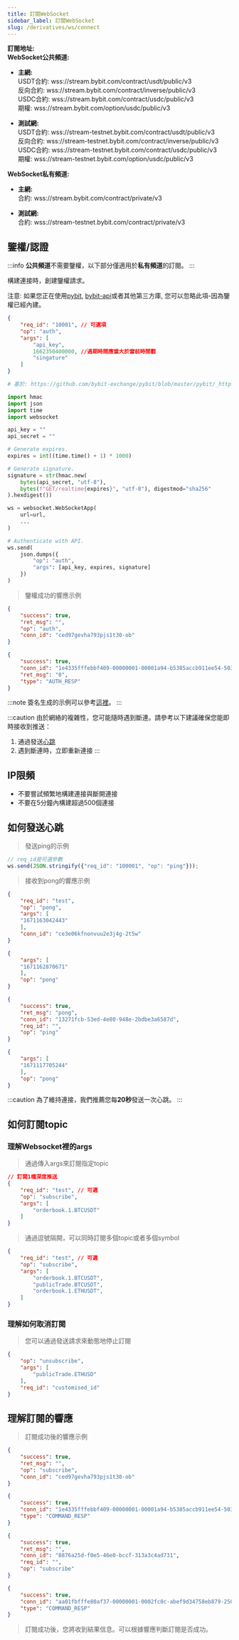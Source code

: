 ```yaml
---
title: 訂閱WebSocket
sidebar_label: 訂閱WebSocket
slug: /derivatives/ws/connect
---
```


**訂閱地址:**<br/>
**WebSocket公共頻道:**
- **主網:**<br/>
USDT合約: wss://stream.bybit.com/contract/usdt/public/v3<br/>
反向合約: wss://stream.bybit.com/contract/inverse/public/v3<br/>
USDC合約: wss://stream.bybit.com/contract/usdc/public/v3<br/>
期權: wss://stream.bybit.com/option/usdc/public/v3

- **測試網:**<br/>
USDT合約: wss://stream-testnet.bybit.com/contract/usdt/public/v3<br/>
反向合約: wss://stream-testnet.bybit.com/contract/inverse/public/v3<br/>
USDC合約: wss://stream-testnet.bybit.com/contract/usdc/public/v3<br/>
期權: wss://stream-testnet.bybit.com/option/usdc/public/v3

**WebSocket私有頻道:**
- **主網:**<br/>
合約: wss://stream.bybit.com/contract/private/v3

- **測試網:**<br/>
合約: wss://stream-testnet.bybit.com/contract/private/v3

## 鑒權/認證
:::info
**公共頻道**不需要鑒權，以下部分僅適用於**私有頻道**的訂閱。
:::

<p>構建連接時，創建鑒權請求。</p>
<p>注意: 如果您正在使用<a href="https://github.com/bybit-exchange/pybit">pybit</a>, <a href="https://www.npmjs.com/package/bybit-api">bybit-api</a>或者其他第三方庫, 您可以忽略此項-因為鑒權已經內建。</p>

```json
{
    "req_id": "10001", // 可選項
    "op": "auth",
    "args": [
        "api_key",
        1662350400000, //過期時間應當大於當前時間戳
        "singature"
    ]
}
```

```py
# 基於: https://github.com/bybit-exchange/pybit/blob/master/pybit/_http_manager.py

import hmac
import json
import time
import websocket

api_key = ""
api_secret = ""

# Generate expires.
expires = int((time.time() + 1) * 1000)

# Generate signature.
signature = str(hmac.new(
    bytes(api_secret, "utf-8"),
    bytes(f"GET/realtime{expires}", "utf-8"), digestmod="sha256"
).hexdigest())

ws = websocket.WebSocketApp(
    url=url,
    ...
)

# Authenticate with API.
ws.send(
    json.dumps({
        "op": "auth",
        "args": [api_key, expires, signature]
    })
)
```

> 鑒權成功的響應示例

<Tabs>
<TabItem value="contract" label="合約">

```json
{
    "success": true,
    "ret_msg": "",
    "op": "auth",
    "conn_id": "ced97gevha793pjs1t30-ob"
}
```

</TabItem>

<TabItem value="unified" label="統保">

```json
{
    "success": true,
    "conn_id": "1e4335fffebbf409-00000001-00001a94-b5385accb911ee54-5032c2b9",
    "ret_msg": "0",
    "type": "AUTH_RESP"
}
```

</TabItem>
</Tabs>

:::note
簽名生成的示例可以參考<a href="https://github.com/bybit-exchange/api-usage-examples">這裡</a>。
:::

:::caution
由於網絡的複雜性，您可能隨時遇到斷連。請參考以下建議確保您能即時接收到推送：
1. 通過發送[心跳](connect#如何發送心跳)
2. 遇到斷連時，立即重新連接
:::

## IP限頻
* 不要嘗試頻繁地構建連接與斷開連接
* 不要在5分鐘內構建超過500個連接

## 如何發送心跳

> 發送ping的示例

```javascript
// req_id是可選參數
ws.send(JSON.stringify({"req_id": "100001", "op": "ping"}));
```

> 接收到pong的響應示例

<Tabs>
<TabItem value="contract" label="私有(合約)">

```json
{
    "req_id": "test",
    "op": "pong",
    "args": [
    "1671163042443"
    ],
    "conn_id": "ce3e06kfnonvuu2e3j4g-2t5w"
}
```

</TabItem>

<TabItem value="unified" label="統保(私有)">

```json
{
    "args": [
    "1671162870671"
    ],
    "op": "pong"
}
```

</TabItem>
<TabItem value="public" label="公有(期貨)">

```json
{
    "success": true,
    "ret_msg": "pong",
    "conn_id": "13271fcb-53ed-4e80-948e-2bdbe3a6587d",
    "req_id": "",
    "op": "ping"
}
```

</TabItem>

<TabItem value="public-option" label="公有(期權)">

```json
{
    "args": [
    "1671117705244"
    ],
    "op": "pong"
}
```

</TabItem>
</Tabs>


:::caution
為了維持連接，我們推薦您每**20秒**發送一次心跳。
:::

## 如何訂閱topic
### 理解Websocket裡的args

> 通過傳入args來訂閱指定topic

```json
// 訂閱1檔深度推送
{
    "req_id": "test", // 可選
    "op": "subscribe",
    "args": [
        "orderbook.1.BTCUSDT"
    ]
}
```

> 通過逗號隔開，可以同時訂閱多個topic或者多個symbol

```json
{
    "req_id": "test", // 可選
    "op": "subscribe",
    "args": [
        "orderbook.1.BTCUSDT",
        "publicTrade.BTCUSDT",
        "orderbook.1.ETHUSDT",
    ]
}
```

### 理解如何取消訂閱

> 您可以通過發送請求來動態地停止訂閱

```json
{
    "op": "unsubscribe",
    "args": [
        "publicTrade.ETHUSD"
    ],
    "req_id": "customised_id"
}
```

## 理解訂閱的響應
> 訂閱成功後的響應示例

<Tabs>
<TabItem value="contract" label="私有(合約)">

```json
{
    "success": true,
    "ret_msg": "",
    "op": "subscribe",
    "conn_id": "ced97gevha793pjs1t30-ob"
}
```

</TabItem>

<TabItem value="unified" label="私有(統保)">

```json
{
    "success": true,
    "conn_id": "1e4335fffebbf409-00000001-00001a94-b5385accb911ee54-5032c2b9",
    "type": "COMMAND_RESP"
}
```

</TabItem>
<TabItem value="public" label="公有(期貨)">

```json
{
    "success": true,
    "ret_msg": "",
    "conn_id": "8876a25d-f0e5-46e0-bccf-313a3c4ad731",
    "req_id": "",
    "op": "subscribe"
}
```

</TabItem>

<TabItem value="public-option" label="公有(期權)">

```json
{
    "success": true,
    "conn_id": "aa01fbfffe80af37-00000001-0002fc0c-abef9d34758eb879-2505dda0",
    "type": "COMMAND_RESP"
}
```

</TabItem>
</Tabs>

> 訂閱成功後，您將收到結果信息。可以根據響應判斷訂閱是否成功。